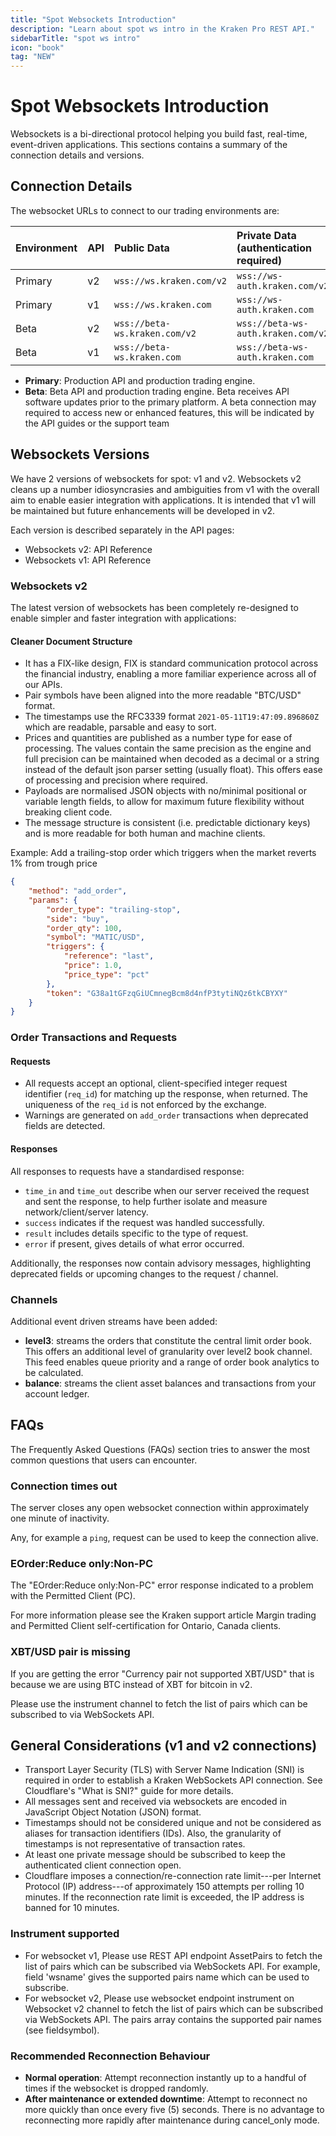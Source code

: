 ```yaml
---
title: "Spot Websockets Introduction"
description: "Learn about spot ws intro in the Kraken Pro REST API."
sidebarTitle: "spot ws intro"
icon: "book"
tag: "NEW"
---
```


# Spot Websockets Introduction

Websockets is a bi-directional protocol helping you build fast, real-time, event-driven applications. This sections contains a summary of the connection details and versions.

## Connection Details

The websocket URLs to connect to our trading environments are:

| Environment | API | Public Data | Private Data (authentication required) |
| :--- | :--- | :--- | :--- |
| Primary | v2 | `wss://ws.kraken.com/v2` | `wss://ws-auth.kraken.com/v2` |
| Primary | v1 | `wss://ws.kraken.com` | `wss://ws-auth.kraken.com` |
| Beta | v2 | `wss://beta-ws.kraken.com/v2` | `wss://beta-ws-auth.kraken.com/v2` |
| Beta | v1 | `wss://beta-ws.kraken.com` | `wss://beta-ws-auth.kraken.com` |

*   **Primary**: Production API and production trading engine.
*   **Beta**: Beta API and production trading engine. Beta receives API software updates prior to the primary platform. A beta connection may required to access new or enhanced features, this will be indicated by the API guides or the support team

## Websockets Versions

We have 2 versions of websockets for spot: v1 and v2. Websockets v2 cleans up a number idiosyncrasies and ambiguities from v1 with the overall aim to enable easier integration with applications. It is intended that v1 will be maintained but future enhancements will be developed in v2.

Each version is described separately in the API pages:

*   Websockets v2: API Reference
*   Websockets v1: API Reference

### Websockets v2

The latest version of websockets has been completely re-designed to enable simpler and faster integration with applications:

#### Cleaner Document Structure

*   It has a FIX-like design, FIX is standard communication protocol across the financial industry, enabling a more familiar experience across all of our APIs.
*   Pair symbols have been aligned into the more readable "BTC/USD" format.
*   The timestamps use the RFC3339 format `2021-05-11T19:47:09.896860Z` which are readable, parsable and easy to sort.
*   Prices and quantities are published as a number type for ease of processing. The values contain the same precision as the engine and full precision can be maintained when decoded as a decimal or a string instead of the default json parser setting (usually float). This offers ease of processing and precision where required.
*   Payloads are normalised JSON objects with no/minimal positional or variable length fields, to allow for maximum future flexibility without breaking client code.
*   The message structure is consistent (i.e. predictable dictionary keys) and is more readable for both human and machine clients.

Example: Add a trailing-stop order which triggers when the market reverts 1% from trough price

```json
{
    "method": "add_order",
    "params": {
        "order_type": "trailing-stop",
        "side": "buy",
        "order_qty": 100,
        "symbol": "MATIC/USD",
        "triggers": {
            "reference": "last",
            "price": 1.0,
            "price_type": "pct"
        },
        "token": "G38a1tGFzqGiUCmnegBcm8d4nfP3tytiNQz6tkCBYXY"
    }
}
```

### Order Transactions and Requests

#### Requests

*   All requests accept an optional, client-specified integer request identifier (`req_id`) for matching up the response, when returned. The uniqueness of the `req_id` is not enforced by the exchange.
*   Warnings are generated on `add_order` transactions when deprecated fields are detected.

#### Responses

All responses to requests have a standardised response:

*   `time_in` and `time_out` describe when our server received the request and sent the response, to help further isolate and measure network/client/server latency.
*   `success` indicates if the request was handled successfully.
*   `result` includes details specific to the type of request.
*   `error` if present, gives details of what error occurred.

Additionally, the responses now contain advisory messages, highlighting deprecated fields or upcoming changes to the request / channel.

### Channels

Additional event driven streams have been added:

*   **level3**: streams the orders that constitute the central limit order book. This offers an additional level of granularity over level2 book channel. This feed enables queue priority and a range of order book analytics to be calculated.
*   **balance**: streams the client asset balances and transactions from your account ledger.

## FAQs

The Frequently Asked Questions (FAQs) section tries to answer the most common questions that users can encounter.

### Connection times out

The server closes any open websocket connection within approximately one minute of inactivity.

Any, for example a `ping`, request can be used to keep the connection alive.

### EOrder:Reduce only:Non-PC

The "EOrder:Reduce only:Non-PC" error response indicated to a problem with the Permitted Client (PC).

For more information please see the Kraken support article Margin trading and Permitted Client self-certification for Ontario, Canada clients.

### XBT/USD pair is missing

If you are getting the error "Currency pair not supported XBT/USD" that is because we are using BTC instead of XBT for bitcoin in v2.

Please use the instrument channel to fetch the list of pairs which can be subscribed to via WebSockets API.

## General Considerations (v1 and v2 connections)

*   Transport Layer Security (TLS) with Server Name Indication (SNI) is required in order to establish a Kraken WebSockets API connection. See Cloudflare's "What is SNI?" guide for more details.
*   All messages sent and received via websockets are encoded in JavaScript Object Notation (JSON) format.
*   Timestamps should not be considered unique and not be considered as aliases for transaction identifiers (IDs). Also, the granularity of timestamps is not representative of transaction rates.
*   At least one private message should be subscribed to keep the authenticated client connection open.
*   Cloudflare imposes a connection/re-connection rate limit---per Internet Protocol (IP) address---of approximately 150 attempts per rolling 10 minutes. If the reconnection rate limit is exceeded, the IP address is banned for 10 minutes.

### Instrument supported

*   For websocket v1, Please use REST API endpoint AssetPairs to fetch the list of pairs which can be subscribed via WebSockets API. For example, field 'wsname' gives the supported pairs name which can be used to subscribe.
*   For websocket v2, Please use websocket endpoint instrument on Websocket v2 channel to fetch the list of pairs which can be subscribed via WebSockets API. The pairs array contains the supported pair names (see fieldsymbol).

### Recommended Reconnection Behaviour

*   **Normal operation**: Attempt reconnection instantly up to a handful of times if the websocket is dropped randomly.
*   **After maintenance or extended downtime**: Attempt to reconnect no more quickly than once every five (5) seconds. There is no advantage to reconnecting more rapidly after maintenance during cancel_only mode.
